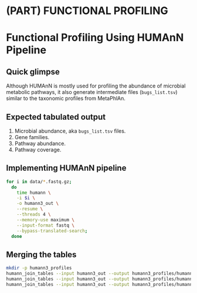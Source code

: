 # (PART) FUNCTIONAL PROFILING {-}
# Functional Profiling Using HUMAnN Pipeline {#humann-pipeline}

## Quick glimpse
Although HUMAnN is mostly used for profiling the abundance of microbial metabolic pathways, it also generate intermediate files (`bugs_list.tsv`) similar to the taxonomic profiles from MetaPhlAn.

## Expected tabulated output
1. Microbial abundance, aka `bugs_list.tsv` files.
2. Gene families.
3. Pathway abundance.
4. Pathway coverage.

## Implementing HUMAnN pipeline
```bash
for i in data/*.fastq.gz;
  do
    time humann \
    -i $i \
    -o humann3_out \
    --resume \
    --threads 4 \
    --memory-use maximum \
    --input-format fastq \
    --bypass-translated-search;
  done
```

## Merging the tables
```bash
mkdir -p humann3_profiles
humann_join_tables --input humann3_out --output humann3_profiles/humann3_genefamilies.tsv --file_name genefamilies
humann_join_tables --input humann3_out --output humann3_profiles/humann3_pathcoverage.tsv --file_name pathcoverage
humann_join_tables --input humann3_out --output humann3_profiles/humann3_pathabundance.tsv --file_name pathabundance
```